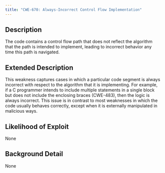 ```yaml
---
title: "CWE-670: Always-Incorrect Control Flow Implementation"
---
```


## Description
The code contains a control flow path that does not reflect the algorithm that the path is intended to implement, leading to incorrect behavior any time this path is navigated.

## Extended Description
This weakness captures cases in which a particular code segment is always incorrect with respect to the algorithm that it is implementing. For example, if a C programmer intends to include multiple statements in a single block but does not include the enclosing braces (CWE-483), then the logic is always incorrect. This issue is in contrast to most weaknesses in which the code usually behaves correctly, except when it is externally manipulated in malicious ways.

## Likelihood of Exploit
None

## Background Detail
None
        
